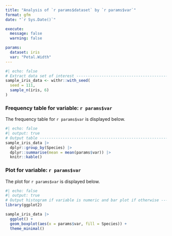 ```yaml
---
title: "Analysis of `r params$dataset` by `r params$var`"
format: gfm
date: "`r Sys.Date()`"

execute:
  message: false
  warning: false

params:
  dataset: iris
  var: "Petal.Width"
---
```


```r
#| echo: false
# Extract data set of interest ------------------------------------------------- 
sample_iris_data <- withr::with_seed(
  seed = 111,
  sample_n(iris, 6)
)
```

### Frequency table for variable: `r params$var`   

The frequency table for `r params$var` is displayed below.  

```r
#| echo: false
#| output: true
# Output table -----------------------------------------------------------------
sample_iris_data |>
  dplyr::group_by(Species) |>
  dplyr::summarise(mean = mean(params$var)) |>
  knitr::kable()
```


### Plot for variable: `r params$var`   

The plot for `r params$var` is displayed below.  

```r
#| echo: false
#| output: true
# Output histogram if variable is numeric and bar plot if otherwise ------------
library(ggplot2)

sample_iris_data |> 
  ggplot() +
  geom_boxplot(aes(x = params$var, fill = Species)) +
  theme_minimal()
```